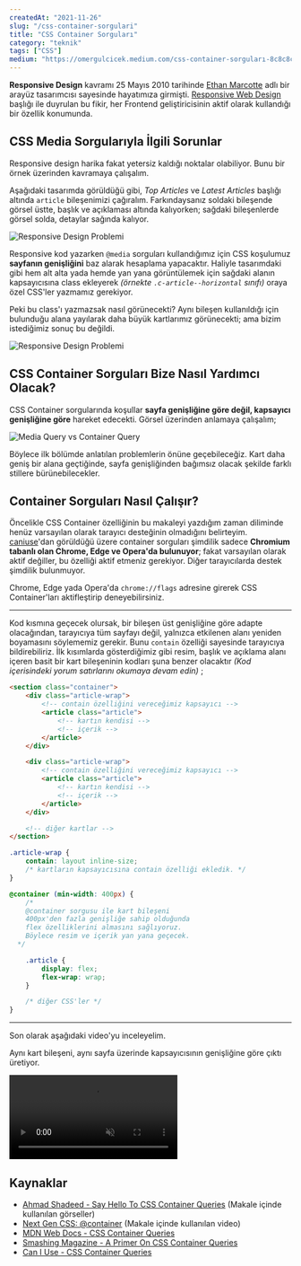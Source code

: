 ```yaml
---
createdAt: "2021-11-26"
slug: "/css-container-sorgulari"
title: "CSS Container Sorguları"
category: "teknik"
tags: ["CSS"]
medium: "https://omergulcicek.medium.com/css-container-sorguları-8c8c8c8c8c8c"
---
```


**Responsive Design** kavramı 25 Mayıs 2010 tarihinde <a href="https://ethanmarcotte.com/" target="_blank" rel="noreferrer noopener">Ethan Marcotte</a> adlı bir arayüz tasarımcısı sayesinde hayatımıza girmişti. <a href="https://alistapart.com/article/responsive-web-design/" target="_blank" rel="noreferrer noopener">Responsive Web Design</a> başlığı ile duyrulan bu fikir, her Frontend geliştiricisinin aktif olarak kullandığı bir özellik konumunda.

## CSS Media Sorgularıyla İlgili Sorunlar

Responsive design harika fakat yetersiz kaldığı noktalar olabiliyor. Bunu bir örnek üzerinden kavramaya çalışalım.

Aşağıdaki tasarımda görüldüğü gibi, _Top Articles_ ve _Latest Articles_ başlığı altında `article` bileşenimizi çağıralım. Farkındaysanız soldaki bileşende görsel üstte, başlık ve açıklaması altında kalıyorken; sağdaki bileşenlerde görsel solda, detaylar sağında kalıyor.

![Responsive Design Problemi](/blog/2021-11-26/responsive-problem-1.jpg)

Responsive kod yazarken `@media` sorguları kullandığımız için CSS koşulumuz **sayfanın genişliğini** baz alarak hesaplama yapacaktır. Haliyle tasarımdaki gibi hem alt alta yada hemde yan yana görüntülemek için sağdaki alanın kapsayıcısına class ekleyerek _(örnekte `.c-article--horizontal` sınıfı)_ oraya özel CSS'ler yazmamız gerekiyor.

Peki bu class'ı yazmazsak nasıl görünecekti? Aynı bileşen kullanıldığı için bulunduğu alana yayılarak daha büyük kartlarımız görünecekti; ama bizim istediğimiz sonuç bu değildi.

![Responsive Design Problemi](/blog/2021-11-26/responsive-problem-2.jpg)

## CSS Container Sorguları Bize Nasıl Yardımcı Olacak?

CSS Container sorgularında koşullar **sayfa genişliğine göre değil, kapsayıcı genişliğine göre** hareket edecekti. Görsel üzerinden anlamaya çalışalım;

![Media Query vs Container Query](/blog/2021-11-26/container-query.jpg)

Böylece ilk bölümde anlatılan problemlerin önüne geçebileceğiz. Kart daha geniş bir alana geçtiğinde, sayfa genişliğinden bağımsız olacak şekilde farklı stillere bürünebilecekler.

## Container Sorguları Nasıl Çalışır?

Öncelikle CSS Container özelliğinin bu makaleyi yazdığım zaman diliminde henüz varsayılan olarak tarayıcı desteğinin olmadığını belirteyim. <a href="https://caniuse.com/css-container-queries" target="_blank" rel="noreferrer noopener">caniuse</a>'dan görüldüğü üzere container sorguları şimdilik sadece **Chromium tabanlı olan Chrome, Edge ve Opera'da bulunuyor**; fakat varsayılan olarak aktif değiller, bu özelliği aktif etmeniz gerekiyor. Diğer tarayıcılarda destek şimdilik bulunmuyor.

Chrome, Edge yada Opera'da `chrome://flags` adresine girerek CSS Container'ları aktifleştirip deneyebilirsiniz.

---

Kod kısmına geçecek olursak, bir bileşen üst genişliğine göre adapte olacağından, tarayıcıya tüm sayfayı değil, yalnızca etkilenen alanı yeniden boyamasını söylememiz gerekir. Bunu `contain` özelliği sayesinde tarayıcıya bildirebiliriz. İlk kısımlarda gösterdiğimiz gibi resim, başlık ve açıklama alanı içeren basit bir kart bileşeninin kodları şuna benzer olacaktır _(Kod içerisindeki yorum satırlarını okumaya devam edin)_ ;

```html
<section class="container">
	<div class="article-wrap">
		<!-- contain özelliğini vereceğimiz kapsayıcı -->
		<article class="article">
			<!-- kartın kendisi -->
			<!-- içerik -->
		</article>
	</div>

	<div class="article-wrap">
		<!-- contain özelliğini vereceğimiz kapsayıcı -->
		<article class="article">
			<!-- kartın kendisi -->
			<!-- içerik -->
		</article>
	</div>

	<!-- diğer kartlar -->
</section>
```

```css
.article-wrap {
	contain: layout inline-size;
	/* kartların kapsayıcısına contain özelliği ekledik. */
}

@container (min-width: 400px) {
	/*
    @container sorgusu ile kart bileşeni
    400px'den fazla genişliğe sahip olduğunda
    flex özelliklerini almasını sağlıyoruz.
    Böylece resim ve içerik yan yana geçecek.
  */

	.article {
		display: flex;
		flex-wrap: wrap;
	}

	/* diğer CSS'ler */
}
```

---

Son olarak aşağıdaki video'yu inceleyelim.

Aynı kart bileşeni, aynı sayfa üzerinde kapsayıcısının genişliğine göre çıktı üretiyor.

<video autoPlay controls loop muted src="https://css-tricks.com/wp-content/uploads/2021/04/Kapture-2021-03-24-at-12.04.23.mp4" playsInline></video>

## Kaynaklar

- <a href="https://ishadeed.com/article/say-hello-to-css-container-queries/" target="_blank" rel="noreferrer noopener">Ahmad Shadeed - Say Hello To CSS Container Queries</a> (Makale içinde kullanılan görseller)
- <a href="https://css-tricks.com/say-hello-to-css-container-queries/" target="_blank" rel="noreferrer noopener">Next Gen CSS: @container</a> (Makale içinde kullanılan video)
- <a href="https://developer.mozilla.org/en-US/docs/Web/CSS/CSS_Container_Queries" target="_blank" rel="noreferrer noopener">MDN Web Docs - CSS Container Queries</a>
- <a href="https://www.smashingmagazine.com/2021/05/complete-guide-css-container-queries/" target="_blank" rel="noreferrer noopener">Smashing Magazine - A Primer On CSS Container Queries</a>
- <a href="https://caniuse.com/css-container-queries" target="_blank" rel="noreferrer noopener">Can I Use - CSS Container Queries</a>
